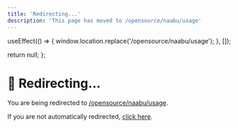 ```yaml
---
title: 'Redirecting...'
description: 'This page has moved to /opensource/naabu/usage'
---
```



  useEffect(() => {
    window.location.replace('/opensource/naabu/usage');
  }, []);
  
  return null;
};

<RedirectComponent />

# 🔄 Redirecting...

You are being redirected to [/opensource/naabu/usage](/opensource/naabu/usage).

If you are not automatically redirected, [click here](/opensource/naabu/usage).

<script dangerouslySetInnerHTML={{
  __html: `
    setTimeout(function() {
      if (typeof window !== 'undefined') {
        window.location.href = '/opensource/naabu/usage';
      }
    }, 100);
  `
}} />